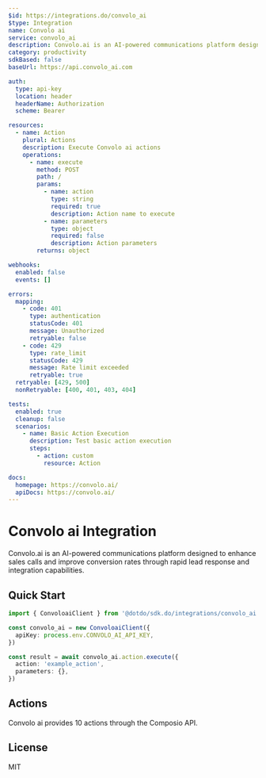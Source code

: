 ```yaml
---
$id: https://integrations.do/convolo_ai
$type: Integration
name: Convolo ai
service: convolo_ai
description: Convolo.ai is an AI-powered communications platform designed to enhance sales calls and improve conversion rates through rapid lead response and integration capabilities.
category: productivity
sdkBased: false
baseUrl: https://api.convolo_ai.com

auth:
  type: api-key
  location: header
  headerName: Authorization
  scheme: Bearer

resources:
  - name: Action
    plural: Actions
    description: Execute Convolo ai actions
    operations:
      - name: execute
        method: POST
        path: /
        params:
          - name: action
            type: string
            required: true
            description: Action name to execute
          - name: parameters
            type: object
            required: false
            description: Action parameters
        returns: object

webhooks:
  enabled: false
  events: []

errors:
  mapping:
    - code: 401
      type: authentication
      statusCode: 401
      message: Unauthorized
      retryable: false
    - code: 429
      type: rate_limit
      statusCode: 429
      message: Rate limit exceeded
      retryable: true
  retryable: [429, 500]
  nonRetryable: [400, 401, 403, 404]

tests:
  enabled: true
  cleanup: false
  scenarios:
    - name: Basic Action Execution
      description: Test basic action execution
      steps:
        - action: custom
          resource: Action

docs:
  homepage: https://convolo.ai/
  apiDocs: https://convolo.ai/
---
```


# Convolo ai Integration

Convolo.ai is an AI-powered communications platform designed to enhance sales calls and improve conversion rates through rapid lead response and integration capabilities.

## Quick Start

```typescript
import { ConvoloaiClient } from '@dotdo/sdk.do/integrations/convolo_ai'

const convolo_ai = new ConvoloaiClient({
  apiKey: process.env.CONVOLO_AI_API_KEY,
})

const result = await convolo_ai.action.execute({
  action: 'example_action',
  parameters: {},
})
```

## Actions

Convolo ai provides 10 actions through the Composio API.

## License

MIT
